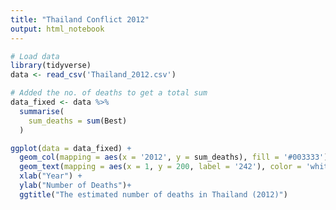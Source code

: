---
title: "Thailand Conflict 2012"
output: html_notebook
---
```{r}
# Load data
library(tidyverse)
data <- read_csv('Thailand_2012.csv')
```
```{r}
# Added the no. of deaths to get a total sum
data_fixed <- data %>%
  summarise(
    sum_deaths = sum(Best)
  )
```

```{r}
ggplot(data = data_fixed) +
  geom_col(mapping = aes(x = '2012', y = sum_deaths), fill = '#003333') +
  geom_text(mapping = aes(x = 1, y = 200, label = '242'), color = 'white')+
  xlab("Year") +
  ylab("Number of Deaths")+
  ggtitle("The estimated number of deaths in Thailand (2012)")
```

